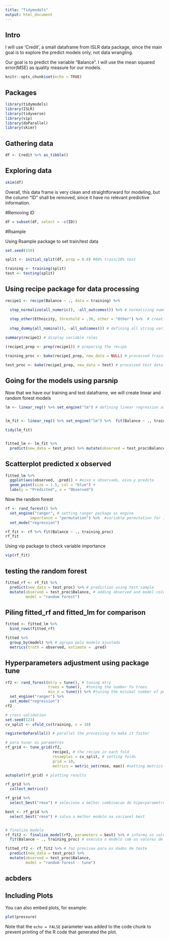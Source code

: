 ```yaml
---
title: "Tidymodels"
output: html_document
---
```


## Intro

I will use 'Credit', a small dataframe from ISLR data package, since the main goal is to explore the predict models only, not data wrangling.

Our goal is to predict the variable "Balance". I will use the mean squared error(MSE) as quality measure for our models.


```r
knitr::opts_chunk$set(echo = TRUE)
```

## Packages

```r

library(tidymodels)
library(ISLR)
library(tidyverse)
library(vip)
library(doParallel)
library(skimr)

```


## Gathering data

```r

df <- Credit %>% as_tibble()

```


## Exploring data

```r

skim(df)

```

Overall, this data frame is very clean and straightforward for modeling, but the column "ID" shall be removed, since it have no relevant predictive information.

#Removing ID

```r

df = subset(df, select = -c(ID))

```

#Rsample

Using Rsample package to set train/test data

```r

set.seed(150)

split <- initial_split(df, prop = 0.8) #80% train/20% test

training <- training(split) 
test <- testing(split) 


```

## Using recipe package for data processing


```r

recipe1 <- recipe(Balance ~ ., data = training) %>% 

  step_normalize(all_numeric(), -all_outcomes()) %>% # normalizing numeric variables except 'Balance'
  
  step_other(Ethnicity, threshold = .30, other = "Other") %>%  # creating 'Other' category for ethinicy
  
  step_dummy(all_nominal(), -all_outcomes()) # defining all string variables as dummies

summary(recipe1) # display variable roles

(recipe1_prep <- prep(recipe1)) # preparing the recipe

training_proc <- bake(recipe1_prep, new_data = NULL) # processed training dataframe

test_proc <- bake(recipe1_prep, new_data = test) # processed test dataframe


```

## Going for the models using parsnip

Now that we have our training and test dataframe, we will create linear and random forest models

```r

lm <- linear_reg() %>% set_engine("lm") # defining linear regression as engine


lm_fit <- linear_reg() %>% set_engine("lm") %>%  fit(Balance ~ ., training_proc)

tidy(lm_fit)


fitted_lm <- lm_fit %>% 
  predict(new_data = test_proc) %>% mutate(observed = test_proc$Balance, model = "lm")

```

## Scatterplot predicted x observed

```r

fitted_lm %>% 
  ggplot(aes(observed, .pred)) + #eixo x observado, eixo y predito 
  geom_point(size = 1.5, col = "blue") + 
  labs(y = "Predicted", x = "Observed")

```

Now the random forest

```r

rf <- rand_forest() %>% 
  set_engine("ranger", # setting ranger package as engine
           importance = "permutation") %>%  #variable permutation for importance calculation in each tree node
  set_mode("regression")

rf_fit <- rf %>% fit(Balance ~ ., training_proc)
rf_fit

```


Using vip package to check variable importance


```r

vip(rf_fit)

```
## testing the random forest

```r

fitted_rf <- rf_fit %>% 
  predict(new_data = test_proc) %>% # prediction using test sample
  mutate(observed = test_proc$Balance, # adding observed and model columns to fitted_rf results
         model = "random forest")

```


## Piling fitted_rf and fitted_lm for comparison

```r

fitted <- fitted_lm %>% 
  bind_rows(fitted_rf)

```


```r

fitted %>% 
  group_by(model) %>% # agrupa pelo modelo ajustado
  metrics(truth = observed, estimate = .pred)

```

## Hyperparameters adjustment using package tune

```r

rf2 <- rand_forest(mtry = tune(), # tuning mtry 
                   trees = tune(),  #tuning the number fo trees
                   min_n = tune()) %>% #tuning the minimal number of points in a node
  set_engine("ranger") %>% 
  set_mode("regression") 
rf2

# cross validation
set.seed(123)
cv_split <- vfold_cv(training, v = 10)

registerDoParallel() # parallel the processing to make it faster

# para tunar os parametros
rf_grid <- tune_grid(rf2, 
                     recipe1, # the recipe in each fold
                     resamples = cv_split, # setting folds
                     grid = 10, 
                     metrics = metric_set(rmse, mae)) #setting metrics

autoplot(rf_grid) # plotting results

rf_grid %>% 
  collect_metrics() 

rf_grid %>% 
  select_best("rmse") # seleciona a melhor combinacao de hiperparametros

best <- rf_grid %>% 
  select_best("rmse") # salva o melhor modelo na variavel best


# finaliza modelo
rf_fit2 <- finalize_model(rf2, parameters = best) %>% # informa os valores de hiperparametros a serem considerados
  fit(Balance ~ ., training_proc) # executa o modelo com os valores de hiperparametros definidos acima

fitted_rf2 <- rf_fit2 %>% # faz previsao para os dados de teste
  predict(new_data = test_proc) %>% 
  mutate(observed = test_proc$Balance, 
         model = "random forest - tune")


```

## acbders

## Including Plots

You can also embed plots, for example:

```r
plot(pressure)
```

Note that the `echo = FALSE` parameter was added to the code chunk to prevent printing of the R code that generated the plot.
